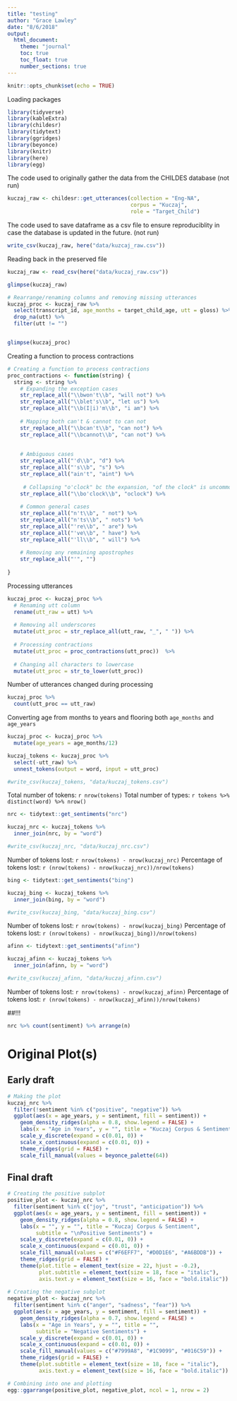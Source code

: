 ```yaml
---
title: "testing"
author: "Grace Lawley"
date: "8/6/2018"
output: 
  html_document:
    theme: "journal"
    toc: true
    toc_float: true
    number_sections: true
---
```


```r
knitr::opts_chunk$set(echo = TRUE)
```

Loading packages
```r
library(tidyverse)
library(kableExtra)
library(childesr)
library(tidytext)
library(ggridges)
library(beyonce)
library(knitr)
library(here)
library(egg)
```


The code used to originally gather the data from the CHILDES database (not run)
```r
kuczaj_raw <- childesr::get_utterances(collection = "Eng-NA",
                                       corpus = "Kuczaj",
                                       role = "Target_Child")
```

The code used to save dataframe as a csv file to ensure reproduciblity in case the database is updated in the future. (not run)
```r
write_csv(kuczaj_raw, here("data/kuzcaj_raw.csv"))
```


Reading back in the preserved file
```r
kuczaj_raw <- read_csv(here("data/kuczaj_raw.csv"))
```


```r
glimpse(kuczaj_raw)
```


```r
# Rearrange/renaming columns and removing missing utterances
kuczaj_proc <- kuczaj_raw %>% 
  select(transcript_id, age_months = target_child_age, utt = gloss) %>% 
  drop_na(utt) %>% 
  filter(utt != "") 


glimpse(kuczaj_proc)
```



Creating a function to process contractions
```r
# Creating a function to process contractions
proc_contractions <- function(string) {
  string <- string %>% 
    # Expanding the exception cases
    str_replace_all("\\bwon't\\b", "will not") %>%
    str_replace_all("\\blet's\\b", "let us") %>% 
    str_replace_all("\\b(I|i)'m\\b", "i am") %>% 
    
    # Mapping both can't & cannot to can not
    str_replace_all("\\bcan't\\b", "can not") %>% 
    str_replace_all("\\bcannot\\b", "can not") %>% 
    
    
    # Ambiguous cases
    str_replace_all("'d\\b", "d") %>% 
    str_replace_all("'s\\b", "s") %>% 
    str_replace_all("ain't", "aint") %>%
    
     # Collapsing "o'clock" bc the expansion, "of the clock" is uncommon/archaic
    str_replace_all("\\bo'clock\\b", "oclock") %>% 
    
    # Common general cases
    str_replace_all("n't\\b", " not") %>% 
    str_replace_all("n'ts\\b", " nots") %>% 
    str_replace_all("'re\\b", " are") %>% 
    str_replace_all("'ve\\b", " have") %>% 
    str_replace_all("'ll\\b", " will") %>% 
    
    # Removing any remaining apostrophes
    str_replace_all("'", "")
    
}
```

Processing utterances
```r
kuczaj_proc <- kuczaj_proc %>% 
  # Renaming utt column
  rename(utt_raw = utt) %>% 
  
  # Removing all underscores
  mutate(utt_proc = str_replace_all(utt_raw, "_", " ")) %>% 
  
  # Processing contractions
  mutate(utt_proc = proc_contractions(utt_proc))  %>% 
  
  # Changing all characters to lowercase
  mutate(utt_proc = str_to_lower(utt_proc))
```

Number of utterances changed during processing
```r
kuczaj_proc %>% 
  count(utt_proc == utt_raw)
```


Converting age from months to years and flooring both `age_months` and `age_years`
```r
kuczaj_proc <- kuczaj_proc %>% 
  mutate(age_years = age_months/12) 
```



```r
kuczaj_tokens <- kuczaj_proc %>% 
  select(-utt_raw) %>% 
  unnest_tokens(output = word, input = utt_proc)

#write_csv(kuczaj_tokens, "data/kuczaj_tokens.csv")
```

Total number of tokens: `r nrow(tokens)` 
Total number of types: `r tokens %>% distinct(word) %>% nrow()`

```r
nrc <- tidytext::get_sentiments("nrc")

kuczaj_nrc <- kuczaj_tokens %>% 
  inner_join(nrc, by = "word")

#write_csv(kuczaj_nrc, "data/kuczaj_nrc.csv")
```

Number of tokens lost: `r nrow(tokens) - nrow(kuczaj_nrc)`
Percentage of tokens lost: `r (nrow(tokens) - nrow(kuczaj_nrc))/nrow(tokens)`


```r
bing <- tidytext::get_sentiments("bing")

kuczaj_bing <- kuczaj_tokens %>% 
  inner_join(bing, by = "word")

#write_csv(kuczaj_bing, "data/kuczaj_bing.csv")
```

Number of tokens lost: `r nrow(tokens) - nrow(kuczaj_bing)`
Percentage of tokens lost: `r (nrow(tokens) - nrow(kuczaj_bing))/nrow(tokens)`

```r
afinn <- tidytext::get_sentiments("afinn")

kuczaj_afinn <- kuczaj_tokens %>% 
  inner_join(afinn, by = "word")

#write_csv(kuczaj_afinn, "data/kuczaj_afinn.csv")
```
Number of tokens lost: `r nrow(tokens) - nrow(kuczaj_afinn)`
Percentage of tokens lost: `r (nrow(tokens) - nrow(kuczaj_afinn))/nrow(tokens)`

##!!!
```r
nrc %>% count(sentiment) %>% arrange(n)

```


# Original Plot(s)

## Early draft
```r
# Making the plot
kuczaj_nrc %>% 
  filter(!sentiment %in% c("positive", "negative")) %>% 
  ggplot(aes(x = age_years, y = sentiment, fill = sentiment)) +
    geom_density_ridges(alpha = 0.8, show.legend = FALSE) +
    labs(x = "Age in Years", y = "", title = "Kuczaj Corpus & Sentiment") +
    scale_y_discrete(expand = c(0.01, 0)) +
    scale_x_continuous(expand = c(0.01, 0)) +
    theme_ridges(grid = FALSE) +
    scale_fill_manual(values = beyonce_palette(64))
```


## Final draft
```r
# Creating the positive subplot
positive_plot <- kuczaj_nrc %>% 
  filter(sentiment %in% c("joy", "trust", "anticipation")) %>% 
  ggplot(aes(x = age_years, y = sentiment, fill = sentiment)) +
    geom_density_ridges(alpha = 0.8, show.legend = FALSE) +
    labs(x = "", y = "", title = "Kuczaj Corpus & Sentiment",
         subtitle = "\nPositive Sentiments") +
    scale_y_discrete(expand = c(0.01, 0)) +
    scale_x_continuous(expand = c(0.01, 0)) +
    scale_fill_manual(values = c("#F6EFF7", "#D0D1E6", "#A6BDDB")) +
    theme_ridges(grid = FALSE) +
    theme(plot.title = element_text(size = 22, hjust = -0.2),
          plot.subtitle = element_text(size = 18, face = "italic"),
          axis.text.y = element_text(size = 16, face = "bold.italic"))
    
# Creating the negative subplot
negative_plot <- kuczaj_nrc %>% 
  filter(sentiment %in% c("anger", "sadness", "fear")) %>% 
  ggplot(aes(x = age_years, y = sentiment, fill = sentiment)) +
    geom_density_ridges(alpha = 0.7, show.legend = FALSE) +
    labs(x = "Age in Years", y = "", title = "",
         subtitle = "Negative Sentiments") +
    scale_y_discrete(expand = c(0.01, 0)) +
    scale_x_continuous(expand = c(0.01, 0)) +
    scale_fill_manual(values = c("#7999A8", "#1C9099", "#016C59")) +
    theme_ridges(grid = FALSE) +
    theme(plot.subtitle = element_text(size = 18, face = "italic"),
          axis.text.y = element_text(size = 16, face = "bold.italic"))

# Combining into one and plotting
egg::ggarrange(positive_plot, negative_plot, ncol = 1, nrow = 2)
```









